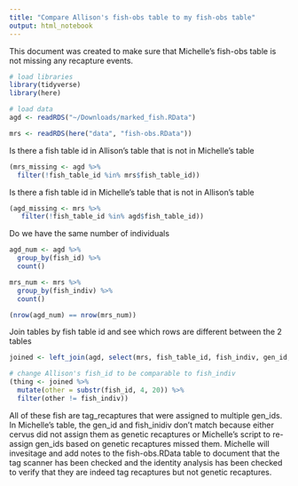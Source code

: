 ```yaml
---
title: "Compare Allison's fish-obs table to my fish-obs table"
output: html_notebook
---
```

This document was created to make sure that Michelle's fish-obs table is not missing any recapture events.

```r
# load libraries
library(tidyverse)
library(here)
```

```r
# load data
agd <- readRDS("~/Downloads/marked_fish.RData")

mrs <- readRDS(here("data", "fish-obs.RData"))
```

Is there a fish table id in Allison's table that is not in Michelle's table
```r
(mrs_missing <- agd %>% 
  filter(!fish_table_id %in% mrs$fish_table_id))
```
Is there a fish table id in Michelle's table that is not in Allison's table
```r
(agd_missing <- mrs %>% 
   filter(!fish_table_id %in% agd$fish_table_id))
```
Do we have the same number of individuals
```r
agd_num <- agd %>% 
  group_by(fish_id) %>% 
  count()

mrs_num <- mrs %>% 
  group_by(fish_indiv) %>% 
  count()

(nrow(agd_num) == nrow(mrs_num))
```

Join tables by fish table id and see which rows are different between the 2 tables
```r
joined <- left_join(agd, select(mrs, fish_table_id, fish_indiv, gen_id, tag_id), by = c("fish_table_id", "gen_id", "tag_id"))

# change Allison's fish_id to be comparable to fish_indiv
(thing <- joined %>% 
  mutate(other = substr(fish_id, 4, 20)) %>% 
  filter(other != fish_indiv))
```
All of these fish are tag_recaptures that were assigned to multiple gen_ids.  In Michelle's table, the gen_id and fish_inidiv don't match because either cervus did not assign them as genetic recaptures or Michelle's script to re-assign gen_ids based on genetic recaptures missed them.  Michelle will invesitage and add notes to the fish-obs.RData table to document that the tag scanner has been checked and the identity analysis has been checked to verify that they are indeed tag recaptures but not genetic recaptures.